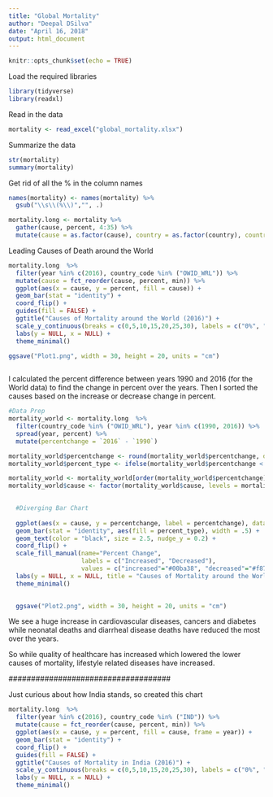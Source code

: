 ```yaml
---
title: "Global Mortality"
author: "Deepal DSilva"
date: "April 16, 2018"
output: html_document
---
```


```r
knitr::opts_chunk$set(echo = TRUE)
```

Load the required libraries
```r
library(tidyverse)
library(readxl)
```
Read in the data
```r
mortality <- read_excel("global_mortality.xlsx")
```

Summarize the data
```r
str(mortality)
summary(mortality)
```

Get rid of all the % in the column names
```r
names(mortality) <- names(mortality) %>%
  gsub("\\s\\(%\\)","", .)

mortality.long <- mortality %>% 
  gather(cause, percent, 4:35) %>%
  mutate(cause = as.factor(cause), country = as.factor(country), country_code = as.factor(country_code))

```


Leading Causes of Death around the World
```r
mortality.long  %>% 
  filter(year %in% c(2016), country_code %in% ("OWID_WRL")) %>%
  mutate(cause = fct_reorder(cause, percent, min)) %>%
  ggplot(aes(x = cause, y = percent, fill = cause)) + 
  geom_bar(stat = "identity") +
  coord_flip() +
  guides(fill = FALSE) + 
  ggtitle("Causes of Mortality around the World (2016)") +
  scale_y_continuous(breaks = c(0,5,10,15,20,25,30), labels = c("0%", "5%", "10%", "15%", "20%", "25%", "30%")) +
  labs(y = NULL, x = NULL) +
  theme_minimal()

ggsave("Plot1.png", width = 30, height = 20, units = "cm")
 
```
 
################################

I calculated the percent difference between years 1990 and 2016 (for the World data) to find the change in percent over the years. 
Then I sorted the causes based on the increase or decrease change in percent.

```r

#Data Prep
mortality_world <- mortality.long  %>% 
  filter(country_code %in% ("OWID_WRL"), year %in% c(1990, 2016)) %>%
  spread(year, percent) %>%
  mutate(percentchange = `2016` - `1990`) 

mortality_world$percentchange <- round(mortality_world$percentchange, digits = 2)
mortality_world$percent_type <- ifelse(mortality_world$percentchange < 0, "decreased", "increased") 

mortality_world <- mortality_world[order(mortality_world$percentchange),]
mortality_world$cause <- factor(mortality_world$cause, levels = mortality_world$cause)
  

  #Diverging Bar Chart
  
  ggplot(aes(x = cause, y = percentchange, label = percentchange), data = mortality_world) + 
  geom_bar(stat = "identity", aes(fill = percent_type), width = .5) +
  geom_text(color = "black", size = 2.5, nudge_y = 0.2) +  
  coord_flip() +  
  scale_fill_manual(name="Percent Change", 
                    labels = c("Increased", "Decreased"), 
                    values = c("increased"="#00ba38", "decreased"="#f8766d"))  +  
  labs(y = NULL, x = NULL, title = "Causes of Mortality around the World", subtitle = "Change in Percent from 1990 to 2016") +
  theme_minimal()
  

  ggsave("Plot2.png", width = 30, height = 20, units = "cm")  
```
We see a huge increase in cardiovascular diseases, cancers and diabetes while neonatal deaths and diarrheal disease deaths have reduced the most over the years.

So while quality of healthcare has increased which lowered the lower causes of mortality,  lifestyle related diseases have increased.
 
 ####################################
 
 Just curious about how India stands, so created this chart
 
```r
mortality.long  %>% 
  filter(year %in% c(2016), country_code %in% ("IND")) %>%
  mutate(cause = fct_reorder(cause, percent, min)) %>%
  ggplot(aes(x = cause, y = percent, fill = cause, frame = year)) + 
  geom_bar(stat = "identity") +
  coord_flip() +
  guides(fill = FALSE) + 
  ggtitle("Causes of Mortality in India (2016)") +
  scale_y_continuous(breaks = c(0,5,10,15,20,25,30), labels = c("0%", "5%", "10%", "15%", "20%", "25%", "30%")) +
  labs(y = NULL, x = NULL) +
  theme_minimal()
```

